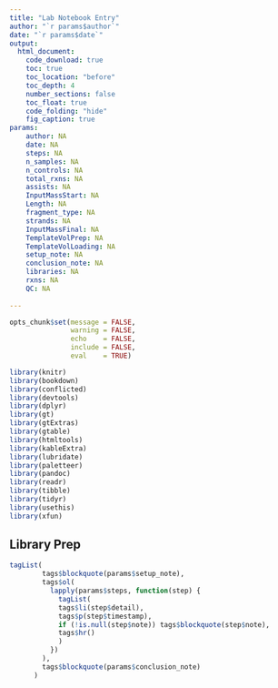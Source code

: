 ```yaml
---
title: "Lab Notebook Entry"
author: "`r params$author`"
date: "`r params$date`"
output: 
  html_document:
    code_download: true
    toc: true
    toc_location: "before"
    toc_depth: 4
    number_sections: false
    toc_float: true
    code_folding: "hide"
    fig_caption: true
params:
    author: NA
    date: NA
    steps: NA
    n_samples: NA
    n_controls: NA
    total_rxns: NA
    assists: NA
    InputMassStart: NA          
    Length: NA                  
    fragment_type: NA           
    strands: NA                 
    InputMassFinal: NA          
    TemplateVolPrep: NA         
    TemplateVolLoading: NA   
    setup_note: NA
    conclusion_note: NA  
    libraries: NA
    rxns: NA
    QC: NA
    
---
```



```r
opts_chunk$set(message = FALSE,
               warning = FALSE,
               echo    = FALSE,
               include = FALSE,
               eval    = TRUE)

library(knitr)
library(bookdown)
library(conflicted)
library(devtools)
library(dplyr)
library(gt)
library(gtExtras)
library(gtable)
library(htmltools)
library(kableExtra)
library(lubridate)
library(paletteer)
library(pandoc)
library(readr) 
library(tibble)
library(tidyr)
library(usethis)
library(xfun)
```


## Library Prep

```r

tagList(
        tags$blockquote(params$setup_note),
        tags$ol(
          lapply(params$steps, function(step) {
            tagList(
            tags$li(step$detail),
            tags$p(step$timestamp),
            if (!is.null(step$note)) tags$blockquote(step$note),
            tags$hr()
            )
          })
        ),
        tags$blockquote(params$conclusion_note)
      )
```
